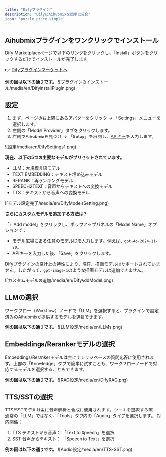 ```yaml
---
title: "Difyプラグイン"
description: "DifyにAihubmixを簡単に統合"
icon: 'puzzle-piece-simple'
---
```


## Aihubmixプラグインをワンクリックでインストール

Dify Marketplaceページで以下のリンクをクリックし、「Install」ボタンをクリックするだけでインストールが完了します。

👉 [Difyプラグインマーケットへ](https://marketplace.dify.ai/plugins/langgenius/aihubmix?language=en-US&theme=system)

**例の図は以下の通りです。**
![プラグインのインストール/media/en/DifyInstallPlugin.png)  

## 設定
1. まず、ページの右上隅にあるアバターをクリック → 「Settings」メニューを選択します。
2. 左側の「Model Provider」タブをクリックします。
3. 右側でAihubmixを見つけ → 「Setup」を展開し、[APIキー](https://aihubmix.com/token)を入力します。

![設定/media/en/DifySettings1.png)  

**現在、以下の5つの主要なモデルがプリセットされています。**
- LLM：大規模言語モデル
- TEXT EMBEDDING：テキスト埋め込みモデル
- RERANK：再ランキングモデル
- SPEECH2TEXT：音声からテキストへの変換モデル
- TTS：テキストから音声への変換モデル

![モデル設定完了/media/en/DifyModelsSetting.png)  

**さらにカスタムモデルを追加する方法は？**

「+ Add model」をクリックし、ポップアップパネルの「Model Name」オプションで：
- モデル広場にある任意の[モデルID](https://aihubmix.com/models)を入力します。例えば、`gpt-4o-2024-11-20`。
- APIキーを入力した後、「Save」をクリックします。

Difyプラグインの設計上の特性により、現在、描画モデルはサポートされていません。したがって、`gpt-image-1`のような描画モデルは追加できません。

![カスタムモデルの追加/media/en/DifyAddModel.png)  

## LLMの選択

ワークフロー（Workflow）ノードで「LLM」を選択すると、プラグインで設定済みのAihubmixが提供するモデルを選択できます。

**例の図は以下の通りです。**
![LLM設定/media/en/LLMs.png)  

## Embeddings/Rerankerモデルの選択

Embeddings/Rerankerモデルは主にナレッジベースの質問応答に使用されます。上部の「Knowledge」タブで簡単に試すことも、ワークフローノードで対応するモデルを選択することもできます。

**例の図は以下の通りです。**
![RAG設定/media/en/DifyRAG.png)  

## TTS/SSTの選択

TTS/SSTモデルは主に音声解析と合成に使用されます。ツールを選択する際、通常の「LLM」ではなく、「Tools」タブ内の「Audio」タイプを選択します。
対応関係：
1. TTS テキストから音声： 「Text to Speech」を選択
2. SST 音声からテキスト： 「Speech to Text」を選択

**例の図は以下の通りです。**
![Audio設定/media/en/TTS-SST.png)